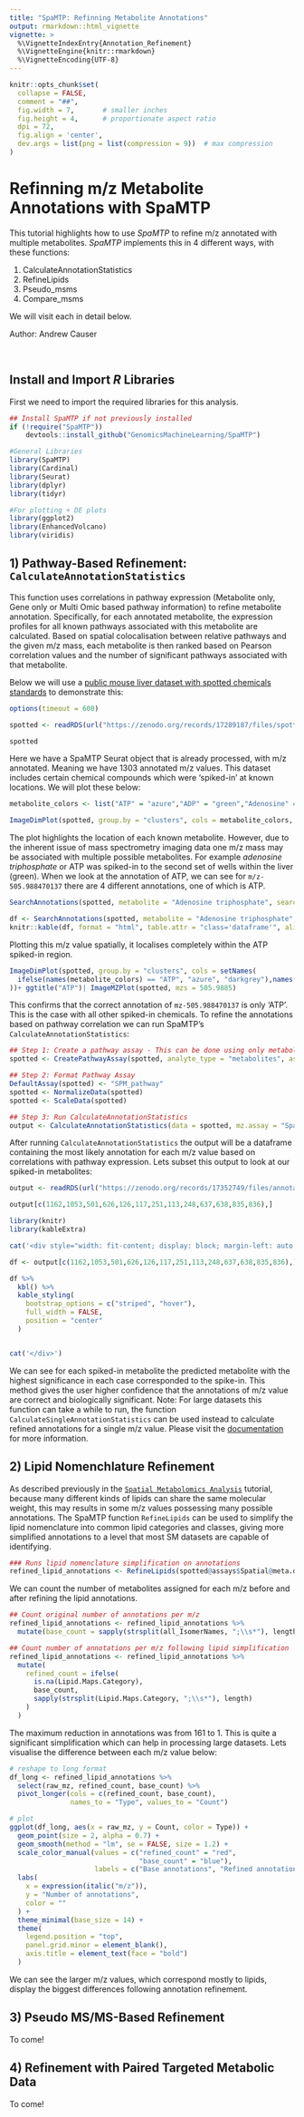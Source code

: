 ```yaml
---
title: "SpaMTP: Refinning Metabolite Annotations"
output: rmarkdown::html_vignette
vignette: >
  %\VignetteIndexEntry{Annotation_Refinement}
  %\VignetteEngine{knitr::rmarkdown}
  %\VignetteEncoding{UTF-8}
---
```


```r
knitr::opts_chunk$set(
  collapse = FALSE,
  comment = "##",
  fig.width = 7,       # smaller inches
  fig.height = 4,      # proportionate aspect ratio
  dpi = 72,
  fig.align = 'center',
  dev.args = list(png = list(compression = 9))  # max compression
)
```


# Refinning m/z Metabolite Annotations with SpaMTP

This tutorial highlights how to use *SpaMTP* to refine m/z annotated with multiple metabolites. *SpaMTP* implements this in 4 different ways, with these functions:

1) CalculateAnnotationStatistics
2) RefineLipids
3) Pseudo_msms
4) Compare_msms

We will visit each in detail below.

Author: Andrew Causer

<br>


## Install and Import *R* Libraries

First we need to import the required libraries for this analysis.

```r
## Install SpaMTP if not previously installed
if (!require("SpaMTP"))
    devtools::install_github("GenomicsMachineLearning/SpaMTP")

#General Libraries
library(SpaMTP)
library(Cardinal)
library(Seurat)
library(dplyr)
library(tidyr)

#For plotting + DE plots
library(ggplot2)
library(EnhancedVolcano)
library(viridis)
```



## 1) Pathway-Based Refinement: `CalculateAnnotationStatistics`

This function uses correlations in pathway expression (Metabolite only, Gene only or Multi Omic based pathway information) to refine metabolite annotation. Specifically, for each annotated metabolite, the expression profiles for all known pathways associated with this metabolite are calculated. Based on spatial colocalisation between relative pathways and the given m/z mass, each metabolite is then ranked based on Pearson correlation values and the number of significant pathways associated with that metabolite.

Below we will use a [public mouse liver dataset with spotted chemicals standards](https://zenodo.org/records/17289187) to demonstrate this:

```r
options(timeout = 600)
```

```r
spotted <- readRDS(url("https://zenodo.org/records/17289187/files/spotted_Annotated_H_Cl_Adducts.RDS?download=1"))
```

```r
spotted
```


Here we have a SpaMTP Seurat object that is already processed, with m/z annotated. Meaning we have 1303 annotated m/z values. This dataset includes certain chemical compounds which were 'spiked-in' at known locations. We will plot these below: 

```r
metabolite_colors <- list("ATP" = "azure","ADP" = "green","Adenosine" = "yellow", "Guanine" = "red","Glutamic Acid" = "turquoise1", "Glutamine" = "chocolate1","Glutathione" = "deeppink","liver" = "black")

ImageDimPlot(spotted, group.by = "clusters", cols = metabolite_colors, dark.background = F)
```

The plot highlights the location of each known metabolite. However, due to the inherent issue of mass spectrometry imaging data one m/z mass may be associated with multiple possible metabolites. For example *adenosine triphosphate* or ATP was spiked-in to the second set of wells within the liver (green). When we look at the annotation of ATP, we can see for `m/z-505.988470137` there are 4 different annotations, one of which is ATP. 

```r
SearchAnnotations(spotted, metabolite = "Adenosine triphosphate", search.exact = T)
```

```r
df <- SearchAnnotations(spotted, metabolite = "Adenosine triphosphate", search.exact = T)
knitr::kable(df, format = "html", table.attr = "class='dataframe'", align = "c")
```


Plotting this m/z value spatially, it localises completely within the ATP spiked-in region. 

```r
ImageDimPlot(spotted, group.by = "clusters", cols = setNames(
  ifelse(names(metabolite_colors) == "ATP", "azure", "darkgrey"),names(metabolite_colors)
))+ ggtitle("ATP")| ImageMZPlot(spotted, mzs = 505.9885)
```

This confirms that the correct annotation of `mz-505.988470137` is only 'ATP'. This is the case with all other spiked-in chemicals. To refine the annotations based on pathway correlation we can run SpaMTP's `CalculateAnnotationStatistics`:

```r
## Step 1: Create a pathway assay - This can be done using only metabolites, or can be merged to include genes if applicable
spotted <- CreatePathwayAssay(spotted, analyte_type = "metabolites", assay = "Spatial", new_assay = "SPM_pathway", verbose = T)

## Step 2: Format Pathway Assay
DefaultAssay(spotted) <- "SPM_pathway"
spotted <- NormalizeData(spotted)
spotted <- ScaleData(spotted)

## Step 3: Run CalculateAnnotationStatistics
output <- CalculateAnnotationStatistics(data = spotted, mz.assay = "Spatial",pathway.assay="SPM_pathway", mz.slot = "counts", return.top = FALSE)
```

After running `CalculateAnnotationStatistics` the output will be a dataframe containing the most likely annotation for each m/z value based on correlations with pathway expression. Lets subset this output to look at our spiked-in metabolites:

```r
output <- readRDS(url("https://zenodo.org/records/17352749/files/annotation_zscore_output.RDS?download=1"))
```

```r
output[c(1162,1053,501,626,126,117,251,113,248,637,638,835,836),]
```

```r
library(knitr)
library(kableExtra)

cat('<div style="width: fit-content; display: block; margin-left: auto; margin-right: auto;">')

df <- output[c(1162,1053,501,626,126,117,251,113,248,637,638,835,836),]

df %>%
  kbl() %>%
  kable_styling(
    bootstrap_options = c("striped", "hover"),
    full_width = FALSE,
    position = "center"
  )


cat('</div>')
```


We can see for each spiked-in metabolite the predicted metabolite with the highest significance in each case corresponded to the spike-in. This method gives the user higher confidence that the annotations of m/z value are correct and biologically significant. Note: For large datasets this function can take a while to run, the function `CalculateSingleAnnotationStatistics` can be used instead to calculate refined annotations for a single m/z value. Please visit the [documentation](https://genomicsmachinelearning.github.io/SpaMTP/reference/CalculateSingleAnnotationStatistics.html) for more information.


## 2) Lipid Nomenchlature Refinement 

As described previously in the [`Spatial Metabolomics Analysis`](https://genomicsmachinelearning.github.io/SpaMTP/articles/Mouse_Urinary_Bladder.html) tutorial, because many different kinds of lipids can share the same molecular weight, this may results in some m/z values possessing many possible annotations. The SpaMTP function `RefineLipids` can be used to simplify the lipid nomenclature into common lipid categories and classes, giving more simplified annotations to a level that most SM datasets are capable of identifying. 

```r
### Runs lipid nomenclature simplification on annotations
refined_lipid_annotations <- RefineLipids(spotted@assays$Spatial@meta.data, annotation.column = "all_IsomerNames", lipid_info = "simple")
```

We can count the number of metabolites assigned for each m/z before and after refining the lipid annotations.
```r
## Count original number of annotations per m/z 
refined_lipid_annotations <- refined_lipid_annotations %>%
  mutate(base_count = sapply(strsplit(all_IsomerNames, ";\\s*"), length))

## Count number of annotations per m/z following lipid simplification
refined_lipid_annotations <- refined_lipid_annotations %>%
  mutate(
    refined_count = ifelse(
      is.na(Lipid.Maps.Category),
      base_count,
      sapply(strsplit(Lipid.Maps.Category, ";\\s*"), length)
    )
  )
```

The maximum reduction in annotations was from 161 to 1. This is quite a significant simplification which can help in processing large datasets. Lets visualise the difference between each m/z value below: 

```r
# reshape to long format
df_long <- refined_lipid_annotations %>%
  select(raw_mz, refined_count, base_count) %>%
  pivot_longer(cols = c(refined_count, base_count),
               names_to = "Type", values_to = "Count")

# plot
ggplot(df_long, aes(x = raw_mz, y = Count, color = Type)) +
  geom_point(size = 2, alpha = 0.7) +
  geom_smooth(method = "lm", se = FALSE, size = 1.2) +
  scale_color_manual(values = c("refined_count" = "red",
                                "base_count" = "blue"),
                     labels = c("Base annotations", "Refined annotations")) +
  labs(
    x = expression(italic("m/z")),
    y = "Number of annotations",
    color = ""
  ) +
  theme_minimal(base_size = 14) +
  theme(
    legend.position = "top",
    panel.grid.minor = element_blank(),
    axis.title = element_text(face = "bold")
  )
```

We can see the larger m/z values, which correspond mostly to lipids, display the biggest differences following annotation refinement. 


## 3) Pseudo MS/MS-Based Refinement

To come!

## 4) Refinement with Paired Targeted Metabolic Data

To come!





